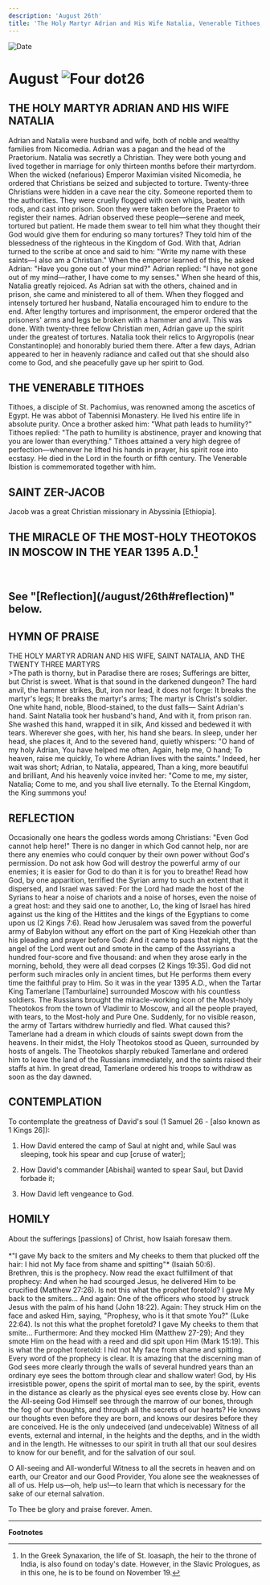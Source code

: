 ```yaml
---
description: 'August 26th'
title: 'The Holy Martyr Adrian and His Wife Natalia, Venerable Tithoes, St. Zer-Jacob, Miracle of the Theotokos in Moscow in 1395'
---
```


<CustomPaginator />
<RunningHead />

<Image src="/title-imprint.png" height={68} width={50} alt="Date" className="title-imprint"/>

# <div id="date">August <Image className="four-dot" src="/four-dot.png" height={15} width={15} alt="Four dot" />26</div>

## THE HOLY MARTYR ADRIAN AND HIS WIFE NATALIA

Adrian and Natalia were husband and wife, both of noble and wealthy families from Nicomedia. Adrian was a pagan and the head of the Praetorium. Natalia was secretly a Christian. They were both young and lived together in marriage for only thirteen months before their martyrdom. When the wicked (nefarious) Emperor Maximian visited Nicomedia, he ordered that Christians be seized and subjected to torture. Twenty-three Christians were hidden in a cave near the city. Someone reported them to the authorities. They were cruelly flogged with oxen whips, beaten with rods, and cast into prison. Soon they were taken before the Praetor to register their names. Adrian observed these people—serene and meek, tortured but patient. He made them swear to tell him what they thought their God would give them for enduring so many tortures? They told him of the blessedness of the righteous in the Kingdom of God. With that, Adrian turned to the scribe at once and said to him: "Write my name with these saints—I also am a Christian." When the emperor learned of this, he asked Adrian: "Have you gone out of your mind?" Adrian replied: "I have not gone out of my mind—rather, I have come to my senses." When she heard of this, Natalia greatly rejoiced. As Adrian sat with the others, chained and in prison, she came and ministered to all of them. When they flogged and intensely tortured her husband, Natalia encouraged him to endure to the end. After lengthy tortures and imprisonment, the emperor ordered that the prisoners' arms and legs be broken with a hammer and anvil. This was done. With twenty-three fellow Christian men, Adrian gave up the spirit under the greatest of tortures. Natalia took their relics to Argyropolis (near Constantinople) and honorably buried them there. After a few days, Adrian appeared to her in heavenly radiance and called out that she should also come to God, and she peacefully gave up her spirit to God.

## THE VENERABLE TITHOES

Tithoes, a disciple of St. Pachomius, was renowned among the ascetics of Egypt. He was abbot of Tabennisi Monastery. He lived his entire life in absolute purity. Once a brother asked him: "What path leads to humility?" Tithoes replied: "The path to humility is abstinence, prayer and knowing that you are lower than everything." Tithoes attained a very high degree of perfection—whenever he lifted his hands in prayer, his spirit rose into ecstasy. He died in the Lord in the fourth or fifth century. The Venerable Ibistion is commemorated together with him.

## SAINT ZER-JACOB

Jacob was a great Christian missionary in Abyssinia [Ethiopia].

## THE MIRACLE OF THE MOST-HOLY THEOTOKOS IN MOSCOW IN THE YEAR 1395 A.D.[^1]
<br />
<h2>See "[Reflection](/august/26th#reflection)" below.</h2>


## HYMN OF PRAISE
<div style={{textAlign:'center', color:'crimson', fontWeight:'bold'}}>
THE HOLY MARTYR ADRIAN AND HIS WIFE, SAINT NATALIA, AND THE TWENTY THREE MARTYRS
</div>
>The path is thorny, but in Paradise there are roses;  
Sufferings are bitter, but Christ is sweet.  
What is that sound in the darkened dungeon?  
The hard anvil, the hammer strikes,  
But, iron nor lead, it does not forge:  
It breaks the martyr's legs;  
It breaks the martyr's arms;  
The martyr is Christ's soldier.  
One white hand, noble,  
Blood-stained, to the dust falls—  
Saint Adrian's hand.  
Saint Natalia took her husband's hand,  
And with it, from prison ran.  
She washed this hand, wrapped it in silk,  
And kissed and bedewed it with tears.  
Wherever she goes, with her, his hand she bears.  
In sleep, under her head, she places it,  
And to the severed hand, quietly whispers:  
"O hand of my holy Adrian,  
You have helped me often,  
Again, help me, O hand;  
To heaven, raise me quickly,  
To where Adrian lives with the saints."  
Indeed, her wait was short;  
Adrian, to Natalia, appeared,  
Than a king, more beautiful and brilliant,  
And his heavenly voice invited her:  
"Come to me, my sister, Natalia;  
Come to me, and you shall live eternally.  
To the Eternal Kingdom, the King summons you!  


## REFLECTION

Occasionally one hears the godless words among Christians: "Even God cannot help here!" There is no danger in which God cannot help, nor are there any enemies who could conquer by their own power without God's permission. Do not ask how God will destroy the powerful army of our enemies; it is easier for God to do than it is for you to breathe! Read how God, by one apparition, terrified the Syrian army to such an extent that it dispersed, and Israel was saved: For the Lord had made the host of the Syrians to hear a noise of chariots and a noise of horses, even the noise of a great host: and they said one to another, Lo, the king of Israel has hired against us the king of the Hittites and the kings of the Egyptians to come upon us (2 Kings 7:6). Read how Jerusalem was saved from the powerful army of Babylon without any effort on the part of King Hezekiah other than his pleading and prayer before God: And it came to pass that night, that the angel of the Lord went out and smote in the camp of the Assyrians a hundred four-score and five thousand: and when they arose early in the morning, behold, they were all dead corpses (2 Kings 19:35). God did not perform such miracles only in ancient times, but He performs them every time the faithful pray to Him. So it was in the year 1395 A.D., when the Tartar King Tamerlane [Tamburlaine] surrounded Moscow with his countless soldiers. The Russians brought the miracle-working icon of the Most-holy Theotokos from the town of Vladimir to Moscow, and all the people prayed, with tears, to the Most-holy and Pure One. Suddenly, for no visible reason, the army of Tartars withdrew hurriedly and fled. What caused this? Tamerlane had a dream in which clouds of saints swept down from the heavens. In their midst, the Holy Theotokos stood as Queen, surrounded by hosts of angels. The Theotokos sharply rebuked Tamerlane and ordered him to leave the land of the Russians immediately, and the saints raised their staffs at him. In great dread, Tamerlane ordered his troops to withdraw as soon as the day dawned.


## CONTEMPLATION

To contemplate the greatness of David's soul (1 Samuel 26 - [also known as 1 Kings 26]):

1. How David entered the camp of Saul at night and, while Saul was sleeping, took his spear and cup [cruse of water];

2. How David's commander [Abishai] wanted to spear Saul, but David forbade it;

3. How David left vengeance to God.


## HOMILY
<div style={{textAlign:'center', color:'crimson', fontWeight:'bold'}}>
About the sufferings [passions] of Christ, how Isaiah foresaw them.
</div>
<br />
<div style={{textAlign:'right'}}>
*"I gave My back to the smiters and My cheeks to them that plucked off the hair: I hid not My face from shame and spitting"* (Isaiah 50:6).
</div>
Brethren, this is the prophecy. Now read the exact fulfillment of that prophecy: And when he had scourged Jesus, he delivered Him to be crucified (Matthew 27:26). Is not this what the prophet foretold? I gave My back to the smiters... And again: One of the officers who stood by struck Jesus with the palm of his hand (John 18:22). Again: They struck Him on the face and asked Him, saying, "Prophesy, who is it that smote You?" (Luke 22:64). Is not this what the prophet foretold? I gave My cheeks to them that smite... Furthermore: And they mocked Him (Matthew 27-29); And they smote Him on the head with a reed and did spit upon Him (Mark 15:19). This is what the prophet foretold: I hid not My face from shame and spitting. Every word of the prophecy is clear. It is amazing that the discerning man of God sees more clearly through the walls of several hundred years than an ordinary eye sees the bottom through clear and shallow water! God, by His irresistible power, opens the spirit of mortal man to see, by the spirit, events in the distance as clearly as the physical eyes see events close by. How can the All-seeing God Himself see through the marrow of our bones, through the fog of our thoughts, and through all the secrets of our hearts? He knows our thoughts even before they are born, and knows our desires before they are conceived. He is the only undeceived (and undeceivable) Witness of all events, external and internal, in the heights and the depths, and in the width and in the length. He witnesses to our spirit in truth all that our soul desires to know for our benefit, and for the salvation of our soul.

O All-seeing and All-wonderful Witness to all the secrets in heaven and on earth, our Creator and our Good Provider, You alone see the weaknesses of all of us. Help us—oh, help us!—to learn that which is necessary for the sake of our eternal salvation.

To Thee be glory and praise forever. Amen.

---
**Footnotes**

[^1]: In the Greek Synaxarion, the life of St. Ioasaph, the heir to the throne of India, is also found on today's date.  However, in the Slavic Prologues, as in this one, he is to be found on November 19.